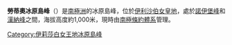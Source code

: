 {{expand|time=2013-12-31T11:04:14+00:00}}
{{unreferenced|time=2013-12-31T11:04:14+00:00}}
{{coord|82|37|S|53|3|W|display=title}}

'''勞蒂奧冰原島峰'''（{{lang-en|Rautio Nunatak}}）是[[南極洲|南極洲]]的冰原島峰，位於[[伊利沙伯女皇地|伊利沙伯女皇地]]，處於[[諾伊堡峰|諾伊堡峰]]和[[漢納峰|漢納峰]]之間，海拔高度約1,000米，現時由[[南極條約體系|南極條約體系]]管理。

{{DEFAULTSORT:Rautio Nunatak}}
[[Category:伊莉莎白女王地冰原島峰|Category:伊莉莎白女王地冰原島峰]]


{{QueenElizabethLand-geo-stub}}